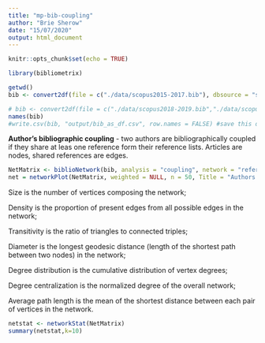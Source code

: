 ```yaml
---
title: "mp-bib-coupling"
author: "Brie Sherow"
date: "15/07/2020"
output: html_document
---
```


```r
knitr::opts_chunk$set(echo = TRUE)
```

```r

library(bibliometrix)
```


```r
getwd()
bib <- convert2df(file = c("./data/scopus2015-2017.bib"), dbsource = "scopus", format = "bibtex") # Convert to a bibliometric data frame

# bib <- convert2df(file = c("./data/scopus2018-2019.bib","./data/scopus2015-2017.bib", "./data/scopus2011-2014.bib","./data/scopus2006-2010.bib", "./data/scopus1999-2005.bib","./data/scopus1970-1998.bib"), dbsource = "scopus", format = "bibtex") # Convert to a bibliometric data frame
names(bib)
#write.csv(bib, "output/bib_as_df.csv", row.names = FALSE) #save this data frame as a csv file
```
**Author's bibliographic coupling** - two authors are bibliographically coupled if they share at leas one reference form their reference lists.  Articles are nodes, shared references are edges.   

```r
NetMatrix <- biblioNetwork(bib, analysis = "coupling", network = "references", sep = ";")
net = networkPlot(NetMatrix, weighted = NULL, n = 50, Title = "Authors' bibliographic coupling", type = "fruchterman", size = 5, remove.multiple = TRUE, labelsize = 0.8)
```

Size is the number of vertices composing the network;

Density is the proportion of present edges from all possible edges in the network;

Transitivity is the ratio of triangles to connected triples;

Diameter is the longest geodesic distance (length of the shortest path between two nodes) in the network;

Degree distribution is the cumulative distribution of vertex degrees;

Degree centralization is the normalized degree of the overall network;

Average path length is the mean of the shortest distance between each pair of vertices in the network.

```r
netstat <- networkStat(NetMatrix)
summary(netstat,k=10)
```
